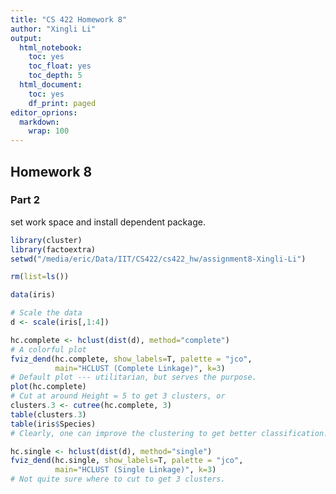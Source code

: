 ```yaml
---
title: "CS 422 Homework 8"
author: "Xingli Li"
output:
  html_notebook: 
    toc: yes
    toc_float: yes
    toc_depth: 5
  html_document:
    toc: yes
    df_print: paged
editor_oprions:
  markdown:
    wrap: 100
---
```


## Homework 8

### Part 2

set work space and install dependent package.

```r
library(cluster)
library(factoextra)
setwd("/media/eric/Data/IIT/CS422/cs422_hw/assignment8-Xingli-Li")
```

```r
rm(list=ls())

data(iris)

# Scale the data
d <- scale(iris[,1:4])

hc.complete <- hclust(dist(d), method="complete")
# A colorful plot
fviz_dend(hc.complete, show_labels=T, palette = "jco",
          main="HCLUST (Complete Linkage)", k=3)
# Default plot --- utilitarian, but serves the purpose.
plot(hc.complete)
# Cut at around Height = 5 to get 3 clusters, or
clusters.3 <- cutree(hc.complete, 3)
table(clusters.3)
table(iris$Species)
# Clearly, one can improve the clustering to get better classification.

hc.single <- hclust(dist(d), method="single")
fviz_dend(hc.single, show_labels=T, palette = "jco",
          main="HCLUST (Single Linkage)", k=3)
# Not quite sure where to cut to get 3 clusters.
```
